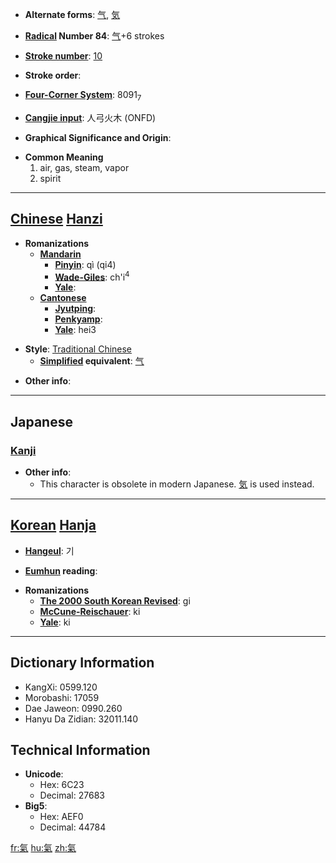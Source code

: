 * '''Alternate forms''': [[气]], [[気]]

* '''[[Wiktionary:Chinese radical index| Radical]] Number 84''': [[Wiktionary:Chinese radical index 气|气]]+6 strokes

* '''[[Wiktionary:Chinese total strokes index|Stroke number]]''': [[Wiktionary:Chinese total strokes index 10|10]]

* '''Stroke order''': 

* '''[[Wiktionary:Chinese four corner index|Four-Corner System]]''': 8091<sub>7</sub>

* '''[[Wiktionary:Chinese Cangjie index|Cangjie input]]''': 人弓火木 (ONFD)

* '''Graphical Significance and Origin''': 

* '''Common Meaning'''
*#air, gas, steam, vapor
*# spirit


----

== [[Chinese]] [[Hanzi]] ==

* '''Romanizations'''
** '''[[Mandarin]]'''
*** '''[[Pinyin]]''': qì (qi4)
*** '''[[Wade-Giles]]''': ch'i<sup>4</sup>
*** '''[[Yale]]''': 
** '''[[Cantonese]]'''
*** '''[[Jyutping]]''':
*** '''[[Penkyamp]]''': 
*** '''[[Yale]]''': hei3

* '''Style''': [[Traditional Chinese]] 
** '''[[Simplified Chinese|Simplified]] equivalent''': [[气]]

* '''Other info''': 

----

==Japanese==
===[[Kanji]]===
{{kanji|on readings=[[き]] (ki), [[け]] (ke)|kun readings=[[いき]] (iki)}}

* '''Other info''':  
** This character is obsolete in modern Japanese. [[気]] is used instead.
----

== [[Korean]] [[Hanja]] ==

* '''[[Hangeul]]''': 기

* '''[[Eumhun]] reading''': 

* '''Romanizations'''
** '''[[The 2000 South Korean Revised Romanization|The 2000 South Korean Revised]]''': gi
** '''[[McCune-Reischauer]]''': ki
** '''[[Yale]]''': ki

----

== Dictionary Information ==

* KangXi: 0599.120
* Morobashi: 17059
* Dae Jaweon: 0990.260
* Hanyu Da Zidian: 32011.140

== Technical Information ==

* '''Unicode''':
** Hex: 6C23
** Decimal: 27683
* '''Big5''':
** Hex: AEF0
** Decimal: 44784

[[fr:氣]]
[[hu:氣]]
[[zh:氣]]